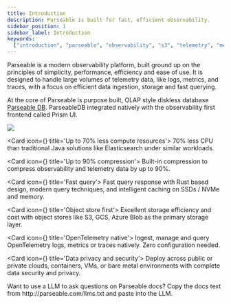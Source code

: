 ```yaml
---
title: Introduction
description: Parseable is built for fast, efficient observability.
sidebar_position: 1
sidebar_label: Introduction
keywords:
  ["introduction", "parseable", "observability", "s3", "telemetry", "metrics", "logs", "traces"]
---
```


Parseable is a modern observability platform, built ground up on the principles of simplicity, performance, efficiency and ease of use. It is designed to handle large volumes of telemetry data, like logs, metrics, and traces, with a focus on efficient data ingestion, storage and fast querying.

At the core of Parseable is purpose built, OLAP style diskless database [Parseable DB](https://github.com/parseablehq/parseable). ParseableDB integrated natively with the observability first frontend called Prism UI. 

![](./static/intro-image.png)

<Cards>

<Card icon={<IconCpu2 />} title='Up to 70% less compute resources'>
70% less CPU than traditional Java solutions like Elasticsearch under similar workloads. 
</Card>

<Card icon={<IconSortDescendingSmallBig />} title='Up to 90% compression'>
Built-in compression to compress observability and telemetry data by up to 90%. 
</Card>

<Card icon={<IconBolt />} title='Fast query'>
Fast query response with Rust based design, modern query techniques, and intelligent caching on SSDs / NVMe and memory.
</Card>

<Card icon={<IconTelescope />} title='Object store first'>
Excellent storage efficiency and cost with object stores like S3, GCS, Azure Blob as the primary storage layer.
</Card>

<Card icon={<IconTelescope />} title='OpenTelemetry native'>
Ingest, manage and query OpenTelemetry logs, metrics or traces natively. Zero configuration needed. 
</Card>

<Card icon={<IconFileTextShield />} title='Data privacy and security'>
Deploy across public or private clouds, containers, VMs, or bare metal environments with complete data security and privacy.
</Card>

</Cards>


<Callout type="info">
Want to use a LLM to ask questions on Parseable docs? Copy the docs text from http://parseable.com/llms.txt and paste into the LLM.
</Callout>

